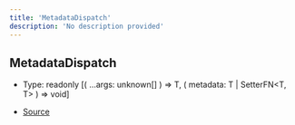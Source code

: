 ```yaml
---
title: 'MetadataDispatch'
description: 'No description provided'
---
```


## MetadataDispatch

- Type: readonly \[(
  ...args: unknown\[]
  ) => T, (
  metadata: T \| SetterFN\<T, T>
  ) => void]

- [Source](https://github.com/androz2091/discord-player/blob/ce04b3f4c6671029ce4d4aa9090e56ac7e7f5666/packages/discord-player/src/hooks/useMetadata.ts#L6)
